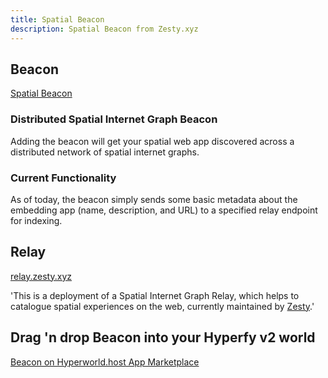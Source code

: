 ```yaml
---
title: Spatial Beacon
description: Spatial Beacon from Zesty.xyz
---
```


## Beacon
[Spatial Beacon](https://github.com/zestyxyz/beacon)

### Distributed Spatial Internet Graph Beacon
Adding the beacon will get your spatial web app discovered across a distributed network of spatial internet graphs.

### Current Functionality
As of today, the beacon simply sends some basic metadata about the embedding app (name, description, and URL) to a specified relay endpoint for indexing.


## Relay
[relay.zesty.xyz](https://relay.zesty.xyz/)

'This is a deployment of a Spatial Internet Graph Relay, which helps to catalogue spatial experiences on the web, currently maintained by [Zesty](https://www.zesty.xyz/).'


## Drag 'n drop Beacon into your Hyperfy v2 world

[Beacon on Hyperworld.host App Marketplace](https://hyperworld.host/marketplace)
